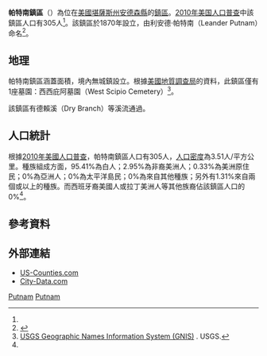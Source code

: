 {{noteTA
|G1=USState
}}
{{Infobox settlement
|official_name = 帕特南鎮區
|native_name = Putnam Township
|settlement_type = 鎮區
|image_map = Map highlighting Putnam Township, Anderson County, Kansas.svg
|map_caption = 帕特南鎮區在安德森縣的位置
|coordinates_display = inline,title
|coordinates_region = US-KS
|subdivision_type = [[世界政區索引|國家]]
|subdivision_name = [[美国|美国]]
|subdivision_type1 = [[美國行政區劃|州]]
|subdivision_name1 = [[堪薩斯州|堪薩斯州]]
|subdivision_type2 = [[堪萨斯州行政区划|縣]]
|subdivision_name2 = [[安德森縣_(堪薩斯州)|安德森縣]]
|area_total_km2 = 86.9
|area_land_km2 = 86.6
|area_water_km2 = 0.4
|area_water_percent = 0.41
|population_as_of = [[2010年美国人口普查|2010]]
|population_footnotes = <ref name=census>{{cite web|url=http://www.census.gov/geo/www/gazetteer/gazetteer2010.html|title=2010 Census Gazetteer Files|publisher=[[美国人口调查局|美国人口调查局]]|accessdate=2016-01-31|archive-url=https://web.archive.org/web/20121021075704/http://www.census.gov/geo/www/gazetteer/gazetteer2010.html|archive-date=2012-10-21|dead-url=yes}}</ref>
|population_total = 305
|population_density_km2 = auto
|elevation_footnotes = 
|elevation_m = 309
|elevation_ft = 1014
|latd = 38
|latm = 22
|lats = 10
|latNS = N
|longd = 95
|longm = 16
|longs = 01
|longEW = W
|blank_name = [[地名信息系统|GNIS]] feature ID
|blank_info = [http://geonames.usgs.gov/pls/gnispublic/f?p=gnispq:3:::NO::P3_FID:0477589 0477589]
|website = 
|footnotes = 
}}

'''帕特南鎮區'''（{{lang-en|'''Putnam Township'''}}）為位在[[美國|美國]][[堪薩斯州|堪薩斯州]][[安德森縣_(堪薩斯州)|安德森縣]]的[[行政鎮區|鎮區]]。[[2010年美国人口普查|2010年美国人口普查]]中該鎮區人口有305人<ref name=census/>。該鎮區於1870年設立，由利安德·帕特南（Leander Putnam）命名<ref>{{cite book | url=http://books.google.com/books?id=nZBBAAAAYAAJ&pg=PA279#v=onepage&q&f=false | title=The History of Anderson County, Kansas, from Its First Settlement to the Fourth of July, 1876 | publisher=Kauffman & Iler | author=Johnson, William A. | year=1877 | pages=279}}</ref>。

==地理==
帕特南鎮區涵蓋面積{{convert|86.9|km2|sqmi}}，境內無城鎮設立。根據[[美國地質調查局|美國地質調查局]]的資料，此鎮區僅有1座墓園：西西庇阿墓園（West Scipio Cemetery）<ref>[http://geonames.usgs.gov/domestic/index.html USGS Geographic Names Information System (GNIS)] {{Wayback|url=http://geonames.usgs.gov/domestic/index.html |date=20190428150204 }}. USGS.</ref>。

該鎮區有德賴溪（Dry Branch）等溪流通過。

==人口統計==
根據[[2010年美國人口普查|2010年美國人口普查]]，帕特南鎮區人口有305人，[[人口密度|人口密度]]為3.51人/平方公里。種族組成方面，95.41%為白人；2.95%為非裔美洲人；0.33%為美洲原住民；0%為亞洲人；0%為太平洋島民；0%為來自其他種族；另外有1.31%來自兩個或以上的種族。而西班牙裔美國人或拉丁美洲人等其他族裔佔該鎮區人口的0%<ref name=census/>。

==參考資料==
{{reflist}}

==外部連結==
* [https://web.archive.org/web/20080723112151/http://www.us-counties.com/localgov/kansas.html US-Counties.com]
* [http://www.city-data.com/township/Putnam-Anderson-KS.html City-Data.com] {{Wayback|url=http://www.city-data.com/township/Putnam-Anderson-KS.html |date=20121021142330 }}

{{安德森縣 (堪薩斯州)}}

[[Category:安德森縣鎮區_(堪薩斯州)|Putnam]]
[[Category:堪薩斯州鎮區|Putnam]]